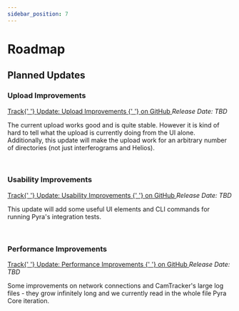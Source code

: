 ```yaml
---
sidebar_position: 7
---
```


# Roadmap

## Planned Updates

### Upload Improvements

<div className='tw-flex tw-gap-x-2 tw-mb-4'>
    <a
        href='https://github.com/tum-esm/pyra/issues?q=is%3Aissue+is%3Aopen+label%3A%22Update%3A+Upload+Improvements%22'
        className='!tw-no-underline hover:tw-bg-purple-100 tw-p-1 -tw-m-1 tw-rounded !tw-text-purple-700'
    >
        Track{' '}
        <span className='tw-bg-purple-800 tw-text-purple-50 tw-px-1.5 tw-py-0.5 tw-rounded tw-font-mono tw-text-sm tw-font-bold'>
            Update: Upload Improvements
        </span>{' '}
        on GitHub
    </a>
    <em>Release Date: TBD</em>
</div>

The current upload works good and is quite stable. However it is kind of hard to tell what the upload is currently doing from the UI alone. Additionally, this update will make the upload work for an arbitrary number of directories (not just interferograms and Helios).

<br />

### Usability Improvements

<div className='tw-flex tw-gap-x-2 tw-mb-4'>
    <a
        href='https://github.com/tum-esm/pyra/issues?q=is%3Aissue+is%3Aopen+label%3A%22Update%3A+Usability+Improvements%22'
        className='!tw-no-underline hover:tw-bg-purple-100 tw-p-1 -tw-m-1 tw-rounded !tw-text-purple-700'
    >
        Track{' '}
        <span className='tw-bg-purple-800 tw-text-purple-50 tw-px-1.5 tw-py-0.5 tw-rounded tw-font-mono tw-text-sm tw-font-bold'>
            Update: Usability Improvements
        </span>{' '}
        on GitHub
    </a>
    <em>Release Date: TBD</em>
</div>

This update will add some useful UI elements and CLI commands for running Pyra's integration tests.

<br />

### Performance Improvements

<div className='tw-flex tw-gap-x-2 tw-mb-4'>
    <a
        href='https://github.com/tum-esm/pyra/issues?q=is%3Aissue+is%3Aopen+label%3A%22Update%3A+Performance+Improvements%22'
        className='!tw-no-underline hover:tw-bg-purple-100 tw-p-1 -tw-m-1 tw-rounded !tw-text-purple-700'
    >
        Track{' '}
        <span className='tw-bg-purple-800 tw-text-purple-50 tw-px-1.5 tw-py-0.5 tw-rounded tw-font-mono tw-text-sm tw-font-bold'>
            Update: Performance Improvements
        </span>{' '}
        on GitHub
    </a>
    <em>Release Date: TBD</em>
</div>

Some improvements on network connections and CamTracker's large log files - they grow infinitely long and we currently read in the whole file Pyra Core iteration.
